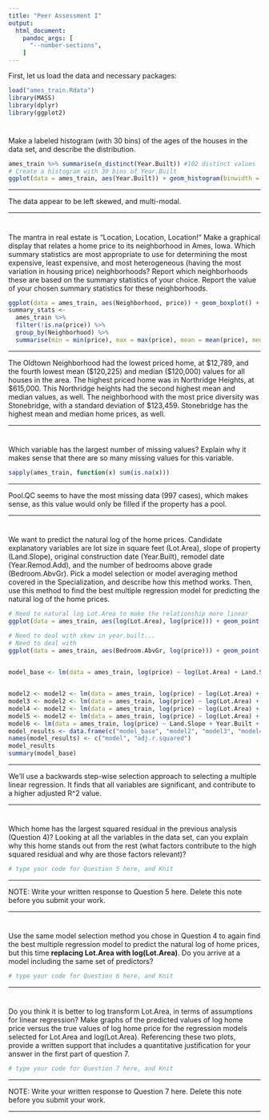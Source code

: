 ```yaml
---
title: "Peer Assessment I"
output:
  html_document: 
    pandoc_args: [
      "--number-sections",
    ]
---
```



First, let us load the data and necessary packages:

```r
load("ames_train.Rdata")
library(MASS)
library(dplyr)
library(ggplot2)
```

#
Make a labeled histogram (with 30 bins) of the ages of the houses in the data set, and describe the distribution.


```r
ames_train %>% summarise(n_distinct(Year.Built)) #102 distinct values
# Create a histogram with 30 bins of Year.Built
ggplot(data = ames_train, aes(Year.Built)) + geom_histogram(binwidth = (102/30))

```

* * *
The data appear to be left skewed, and multi-modal.

* * *


#
The mantra in real estate is "Location, Location, Location!" Make a graphical display that relates a home price to its neighborhood in Ames, Iowa. Which summary statistics are most appropriate to use for determining the most expensive, least expensive, and most heterogeneous (having the most variation in housing price) neighborhoods? Report which neighborhoods these are based on the summary statistics of your choice. Report the value of your chosen summary statistics for these neighborhoods.


```r
ggplot(data = ames_train, aes(Neighborhood, price)) + geom_boxplot() + coord_flip()
summary_stats <- 
  ames_train %>% 
  filter(!is.na(price)) %>%
  group_by(Neighborhood) %>% 
  summarise(min = min(price), max = max(price), mean = mean(price), median = median(price), sd = sd(price))
```


* * *

The Oldtown Neighborhood had the lowest priced home, at \$12,789, and the fourth lowest mean (\$120,225) and median (\$120,000) values for all houses in the area.
The highest priced home was in Northridge Heights, at \$615,000. This Northridge heights had the second highest mean and median values, as well.
The neighborhood with the most price diversity was Stonebridge, with a standard deviation of \$123,459. Stonebridge has the highest mean and median home prices, as well.


* * *

# 

Which variable has the largest number of missing values? Explain why it makes sense that there are so many missing values for this variable.

```r
sapply(ames_train, function(x) sum(is.na(x)))

```


* * *

Pool.QC seems to have the most missing data (997 cases), which makes sense, as this value would only be filled if the property has a pool.


* * *

#

We want to predict the natural log of the home prices. Candidate explanatory variables are lot size in square feet (Lot.Area), slope of property (Land.Slope), original construction date (Year.Built), remodel date (Year.Remod.Add), and the number of bedrooms above grade (Bedroom.AbvGr). Pick a model selection or model averaging method covered in the Specialization, and describe how this method works. Then, use this method to find the best multiple regression model for predicting the natural log of the home prices.


```r
# Need to natural log Lot.Area to make the relationship more linear
ggplot(data = ames_train, aes(log(Lot.Area), log(price))) + geom_point() 

# Need to deal with skew in year.built...
# Need to deal with
ggplot(data = ames_train, aes(Bedroom.AbvGr, log(price))) + geom_point() 

       
model_base <- lm(data = ames_train, log(price) ~ log(Lot.Area) + Land.Slope + Year.Built + Year.Remod.Add + Bedroom.AbvGr)


model2 <- model2 <- lm(data = ames_train, log(price) ~ log(Lot.Area) + Year.Built + Year.Remod.Add + Bedroom.AbvGr)
model3 <- model2 <- lm(data = ames_train, log(price) ~ log(Lot.Area) + Land.Slope + Year.Remod.Add + Bedroom.AbvGr)
model4 <- model2 <- lm(data = ames_train, log(price) ~ log(Lot.Area) + Land.Slope + Year.Built + Bedroom.AbvGr)
model5 <- model2 <- lm(data = ames_train, log(price) ~ log(Lot.Area) + Land.Slope + Year.Built + Year.Remod.Add)
model6 <- lm(data = ames_train, log(price) ~ Land.Slope + Year.Built + Year.Remod.Add + Bedroom.AbvGr)
model_results <- data.frame(c("model_base", "model2", "model3", "model4", "model5", "model6"), c(summary(model_base)$adj.r.squared, summary(model2)$adj.r.squared, summary(model3)$adj.r.squared, summary(model4)$adj.r.squared, summary(model5)$adj.r.squared, summary(model6)$adj.r.squared))
names(model_results) <- c("model", "adj.r.squared")
model_results
summary(model_base)
```

* * *

We'll use a backwards step-wise selection approach to selecting a multiple linear regression. It finds that all variables are significant, and contribute to a higher adjusted R^2 value.


* * *

#

Which home has the largest squared residual in the previous analysis (Question 4)? Looking at all the variables in the data set, can you explain why this home stands out from the rest (what factors contribute to the high squared residual and why are those factors relevant)?


```r
# type your code for Question 5 here, and Knit

```

* * *

NOTE: Write your written response to Question 5 here.  Delete this note before you submit your work.


* * *

#

Use the same model selection method you chose in Question 4 to again find the best multiple regression model to predict the natural log of home prices, but this time **replacing Lot.Area with log(Lot.Area)**. Do you arrive at a model including the same set of predictors?


```r
# type your code for Question 6 here, and Knit

```

* * *

#

Do you think it is better to log transform Lot.Area, in terms of assumptions for linear regression? Make graphs of the predicted values of log home price versus the true values of log home price for the regression models selected for Lot.Area and log(Lot.Area). Referencing these two plots, provide a written support that includes a quantitative justification for your answer in the first part of question 7.

```r
# type your code for Question 7 here, and Knit

```

* * *

NOTE: Write your written response to Question 7 here.  Delete this note before you submit your work.


* * *
###